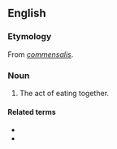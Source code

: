==English==

===Etymology===
From {{etyl|ML.|en}} ''[[commensalis]]''.

===Noun===
{{en-noun|~|commensalities}}

# {{lb|en|obsolete}} The act of eating together.

====Related terms====
* {{l|en|commensalism}}
* {{l|en|commensal}}